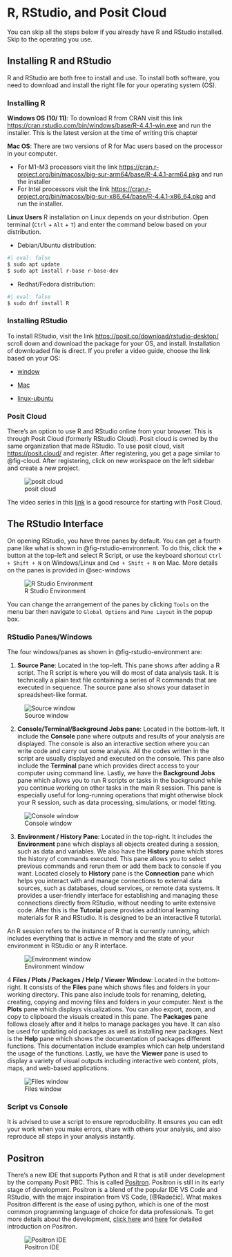 # R, RStudio, and Posit Cloud {#sec-environ}

:::{.callout-note}
You can skip all the steps below if you already have R and RStudio installed. Skip to the operating you use.
:::

## Installing R and RStudio

R and RStudio are both free to install and use. To install both software, you need to download and install the right file for your operating system (OS).

### Installing R

**Windows OS (10/  11)**: To download R from CRAN visit this link <https://cran.rstudio.com/bin/windows/base/R-4.4.1-win.exe> and run the installer. This is the latest version at the time of writing this chapter

**Mac OS**: There are two versions of R for Mac users based on the processor in your computer.

- For M1-M3 processors visit the link <https://cran.r-project.org/bin/macosx/big-sur-arm64/base/R-4.4.1-arm64.pkg> and run the installer
- For Intel processors visit the link <https://cran.r-project.org/bin/macosx/big-sur-x86_64/base/R-4.4.1-x86_64.pkg> and run the installer.

**Linux Users**
R installation on Linux depends on your distribution. Open terminal (`Ctrl` + `Alt` + `T`) and enter the command below based on your distribution.

- Debian/Ubuntu distribution:

``` .bash
#| eval: false
$ sudo apt update
$ sudo apt install r-base r-base-dev
```

- Redhat/Fedora distribution:

``` .bash
#| eval: false
$ sudo dnf install R
```

### Installing RStudio

To install RStudio, visit the link <https://posit.co/download/rstudio-desktop/> scroll down and download the package for your OS, and install. Installation of downloaded file is direct. If you prefer a video guide, choose the link based on your OS:

- [window](https://www.youtube.com/watch?v=KUb_NYa4m3g)

- [Mac](https://drive.google.com/file/d/1haHA_2r6L4D_VcBdTcgH53dcTbGV78_2/view?usp=drive_link)

- [linux-ubuntu](https://www.youtube.com/watch?v=Uw9fWa-hVdc)

### Posit Cloud
There's an option to use R and RStudio online from your browser. This is through Posit Cloud (formerly RStudio Cloud). Posit cloud is owned by the same organization that made RStudio. To use posit cloud, visit <https://posit.cloud/> and register. After registering, you get a page similar to @fig-cloud. After registering, click on new workspace on the left sidebar and create a new project.

![posit cloud](images/posit-cloud.png){#fig-cloud}


The video series in this [link](https://www.youtube.com/watch?v=VV_3MvJmwG4&list=PL9HYL-VRX0oSn7tBLDiSt4Vnyk3yB6ipA) is a good resource for starting with Posit Cloud.

## The RStudio Interface

On opening RStudio, you have three panes by default. You can get a fourth pane like what is shown in @fig-rstudio-environment. To do this, click the **+** button at the top-left and select R Script, or use the keyboard shortcut `Ctrl + Shift + N` on Windows/Linux and `Cmd + Shift + N` on Mac. More details on the panes is provided in @sec-windows

![R Studio Environment](images/r_interface.png){#fig-rstudio-environment}

You can change the arrangement of the panes by clicking `Tools` on the menu bar then navigate to `Global Options` and `Pane Layout` in the popup box.

### RStudio Panes/Windows {#sec-windows}
The four windows/panes as shown in @fig-rstudio-environment are:

1. **Source Pane**: Located in the top-left. This pane shows after adding a R script. The R script is where you will do most of data analysis task. It is technically a plain text file containing a series of R commands that are executed in sequence. The source pane also shows your dataset in spreadsheet-like format.

![Source window](images/rscript.png)

2. **Console/Terminal/Background Jobs pane**: Located in the bottom-left. It include the **Console** pane where outputs and results of your analysis are displayed. The console is also an interactive section where you can write code and carry out some  analysis. All the codes written in the script are usually displayed and executed on the console. This pane also include the **Terminal** pane which provides direct access to your computer using command line. Lastly, we have the **Background Jobs** pane which allows you to run R scripts or tasks in the background while you continue working on other tasks in the main R session. This pane is especially useful for long-running operations that might otherwise block your R session, such as data processing, simulations, or model fitting. 

![Console window](images/console.png)

3. **Environment / History Pane**: Located in the top-right. It includes the **Environment** pane which displays all objects created during a session, such as data and variables. We also have the **History** pane which stores the history of commands executed. This pane allows you to select previous commands and rerun them or add them back to console if you want. Located closely to **History** pane is the **Connection** pane which helps you interact with and manage connections to external data sources, such as databases, cloud services, or remote data systems. It provides a user-friendly interface for establishing and managing these connections directly from RStudio, without needing to write extensive code. After this is the **Tutorial** pane provides additional learning materials for R and RStudio. It is designed to be an interactive R tutorial.

:::{.callout-note appearance=simple}
An R session refers to the instance of R that is currently running, which includes everything that is active in memory and the state of your environment in RStudio or any R interface.
:::

![Environment window](images/environment_pane.png)

4 **Files / Plots / Packages / Help / Viewer Window**: Located in the bottom-right. It consists of the **Files** pane which shows files and folders in your working directory. This pane also include tools for renaming, deleting, creating, copying and moving files and folders in your computer. Next is the **Plots** pane which displays visualizations. You can also export, zoom, and copy to clipboard the visuals created in this pane. The **Packages** pane follows closely after and it helps to manage packages you have. It can also be used for updating old packages as well as installing new packages. Next is the **Help** pane which shows the documentation of packages different functions. This documentation include examples which can help understand the usage of the functions. Lastly, we have the **Viewer** pane is used to display a variety of visual outputs including interactive web content, plots, maps, and web-based applications.

![Files window](images/file_pane.png)

:::{.callout-tip appearance=simple}
### Script vs Console
It is advised to use a script to ensure reproducibility. It ensures you can edit your work when you make errors, share with others your analysis, and also reproduce all steps in your analysis instantly.
:::

## Positron
There's a new IDE that supports Python and R that is still under development by the company Posit PBC. This is called [Positron](https://github.com/posit-dev/positron/releases). Positron is still in its early stage of development. Positron is a blend of the popular IDE VS Code and RStudio, with the major inspiration from VS Code, [@Radečić]. What makes Positron different is the ease of using python, which is one of the most common programming language of choice for data professionals. To get more details about the development, [click here](https://github.com/posit-dev/positron/releases) and [here](https://www.appsilon.com/post/introducing-positron) for detailed introduction on Positron.

![Positron IDE](images/positron.png)